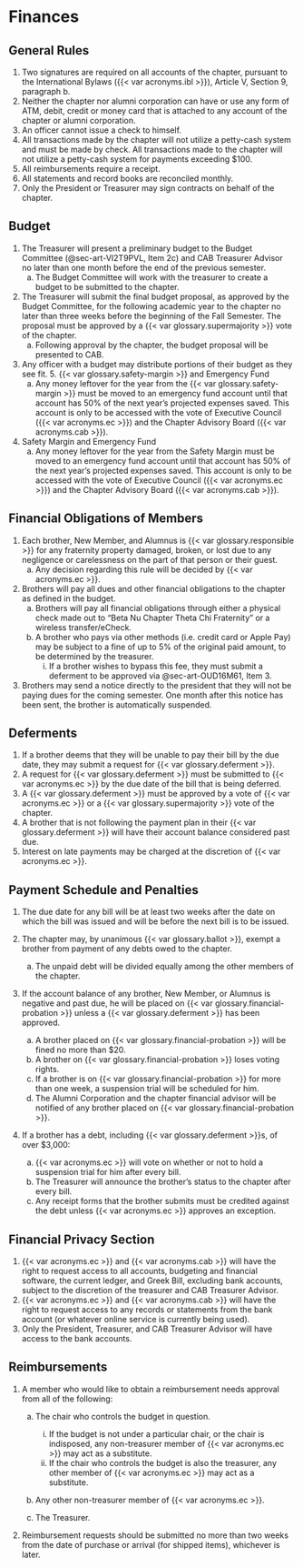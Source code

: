 # Finances {#sec-art-NV6E374B}

## General Rules {#sec-art-SKY8T9UM}

1. Two signatures are required on all accounts of the chapter, pursuant to the International Bylaws ({{< var acronyms.ibl >}}), Article V, Section 9, paragraph b.
1. Neither the chapter nor alumni corporation can have or use any form of ATM, debit, credit or money card that is attached to any account of the chapter or alumni corporation.
1. An officer cannot issue a check to himself.
1. All transactions made by the chapter will not utilize a petty-cash system and must be made by check. All transactions made to the chapter will not utilize a petty-cash system for payments exceeding $100.
1. All reimbursements require a receipt.
1. All statements and record books are reconciled monthly.
1. Only the President or Treasurer may sign contracts on behalf of the chapter.

## Budget {#sec-art-GD7C1K2U}

1. The Treasurer will present a preliminary budget to the Budget Committee (@sec-art-VI2T9PVL, Item 2c)  and CAB Treasurer Advisor no later than one month before the end of the previous semester.
   a. The Budget Committee will work with the treasurer to create a budget to be submitted to the chapter.
1. The Treasurer will submit the final budget proposal, as approved by the Budget Committee, for the following academic year to the chapter no later than three weeks before the beginning of the Fall Semester. The proposal must be approved by a {{< var glossary.supermajority >}} vote of the chapter.
   a. Following approval by the chapter, the budget proposal will be presented to CAB.
1. Any officer with a budget may distribute portions of their budget as they see fit. 5. {{< var glossary.safety-margin >}} and Emergency Fund
   a. Any money leftover for the year from the {{< var glossary.safety-margin >}} must be moved to an emergency fund account until that account has 50% of the next year's projected expenses saved. This account is only to be accessed with the vote of Executive Council ({{< var acronyms.ec >}}) and the Chapter Advisory Board ({{< var acronyms.cab >}}).
1. Safety Margin and Emergency Fund
   a. Any money leftover for the year from the Safety Margin must be moved to an emergency fund account until that account has 50% of the next year's projected expenses saved. This account is only to be accessed with the vote of Executive Council ({{< var acronyms.ec >}}) and the Chapter Advisory Board ({{< var acronyms.cab >}}).


## Financial Obligations of Members {#sec-art-VDN0D2P4}

1. Each brother, New Member, and Alumnus is {{< var glossary.responsible >}} for any fraternity property damaged, broken, or lost due to any negligence or carelessness on the part of that person or their guest.
   a. Any decision regarding this rule will be decided by {{< var acronyms.ec >}}.
1. Brothers will pay all dues and other financial obligations to the chapter as defined in the budget.
   a. Brothers will pay all financial obligations through either a physical check made out to “Beta Nu Chapter Theta Chi Fraternity” or a wireless transfer/eCheck.
   a. A brother who pays via other methods (i.e. credit card or Apple Pay) may be subject to a fine of up to 5% of the original paid amount, to be determined by the treasurer.
      i. If a brother wishes to bypass this fee, they must submit a deferment to be approved via @sec-art-OUD16M61, Item 3.
1. Brothers may send a notice directly to the president that they will not be paying dues for the coming semester. One month after this notice has been sent, the brother is automatically suspended.

## Deferments {#sec-art-OUD16M61}

1. If a brother deems that they will be unable to pay their bill by the due date, they may submit a request for {{< var glossary.deferment >}}.
1. A request for {{< var glossary.deferment >}} must be submitted to {{< var acronyms.ec >}} by the due date of the bill that is being deferred.
1. A {{< var glossary.deferment >}} must be approved by a vote of {{< var acronyms.ec >}} or a {{< var glossary.supermajority >}} vote of the chapter.
1. A brother that is not following the payment plan in their {{< var glossary.deferment >}} will have their account balance considered past due.
1. Interest on late payments may be charged at the discretion of {{< var acronyms.ec >}}.

## Payment Schedule and Penalties {#sec-art-1ATKL12C}

1. The due date for any bill will be at least two weeks after the date on which the bill was issued and will be before the next bill is to be issued.

1. The chapter may, by unanimous {{< var glossary.ballot >}}, exempt a brother from payment of any debts owed to the chapter.
   a. The unpaid debt will be divided equally among the other members of the chapter.

1. If the account balance of any brother, New Member, or Alumnus is negative and past due, he will be placed on {{< var glossary.financial-probation >}} unless a {{< var glossary.deferment >}} has been approved.
   a. A brother placed on {{< var glossary.financial-probation >}} will be fined no more than $20.
   a. A brother on {{< var glossary.financial-probation >}} loses voting rights.
   a. If a brother is on {{< var glossary.financial-probation >}} for more than one week, a suspension trial will be scheduled for him.
   a. The Alumni Corporation and the chapter financial advisor will be notified of any brother placed on {{< var glossary.financial-probation >}}.

1. If a brother has a debt, including {{< var glossary.deferment >}}s, of over $3,000:
   a. {{< var acronyms.ec >}} will vote on whether or not to hold a suspension trial for him after every bill.
   a. The Treasurer will announce the brother's status to the chapter after every bill.
   a. Any receipt forms that the brother submits must be credited against the debt unless {{< var acronyms.ec >}} approves an exception.

## Financial Privacy Section {#sec-art-KK0JMIWX}

1. {{< var acronyms.ec >}} and {{< var acronyms.cab >}} will have the right to request access to all accounts, budgeting and financial software, the current ledger, and Greek Bill, excluding bank accounts, subject to the discretion of the treasurer and CAB Treasurer Advisor.
2. {{< var acronyms.ec >}} and {{< var acronyms.cab >}} will have the right to request access to any records or statements from the bank account (or whatever online service is currently being used). 
3. Only the President, Treasurer, and CAB Treasurer Advisor will have access to the bank accounts.

## Reimbursements {#sec-art-FCOCY19N}

1. A member who would like to obtain a reimbursement needs approval from all of the following:
   
   a. The chair who controls the budget in question.
      i. If the budget is not under a particular chair, or the chair is indisposed, any non-treasurer member of {{< var acronyms.ec >}} may act as a substitute.
      i. If the chair who controls the budget is also the treasurer, any other member of {{< var acronyms.ec >}} may act as a substitute.
   
   a. Any other non-treasurer member of {{< var acronyms.ec >}}.
   
   a. The Treasurer.

1. Reimbursement requests should be submitted no more than two weeks from the date of purchase or arrival (for shipped items), whichever is later.
